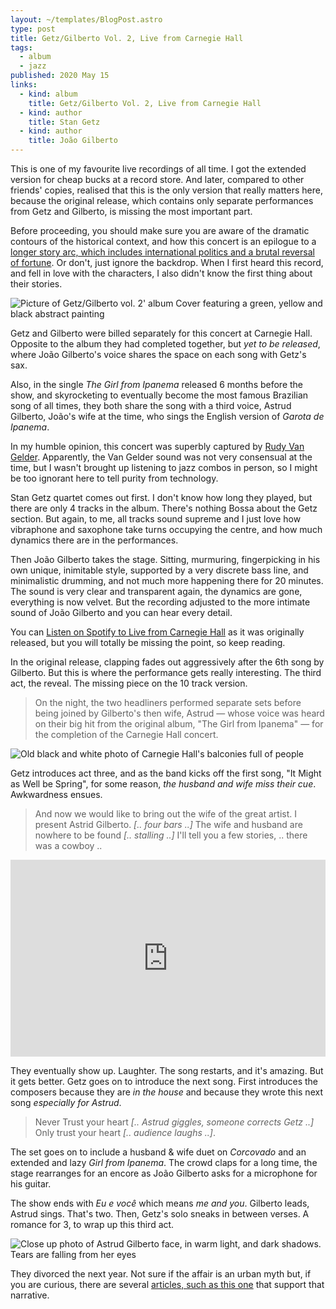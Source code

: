 ```yaml
---
layout: ~/templates/BlogPost.astro
type: post
title: Getz/Gilberto Vol. 2, Live from Carnegie Hall
tags:
  - album
  - jazz
published: 2020 May 15
links:
  - kind: album
    title: Getz/Gilberto Vol. 2, Live from Carnegie Hall
  - kind: author
    title: Stan Getz
  - kind: author
    title: João Gilberto
---
```


<Abstract>

This is one of my favourite live recordings of all time. I got the extended version for cheap bucks at a record store. And later, compared to other friends' copies, realised that this is the only version that really matters here, because the original release, which contains only separate performances from Getz and Gilberto, is missing the most important part.

</Abstract>

Before proceeding, you should make sure you are aware of the dramatic contours of the historical context, and how this concert is an epilogue to a [longer story arc, which includes international politics and a brutal reversal of fortune](/posts/2020-05/getz-gilberto-vol-1). Or don't, just ignore the backdrop. When I first heard this record, and fell in love with the characters, I also didn't know the first thing about their stories.

![Picture of Getz/Gilberto vol. 2' album Cover featuring a green, yellow and black abstract painting](../../links/album/getz-gilberto-live-at-carnegie-hall.jpg 'Getz/Gilberto - Vol. 2  // Wikipedia https://en.wikipedia.org/wiki/File:Getz,_Gilberto_Vol._2_album_cover.jpg')

Getz and Gilberto were billed separately for this concert at Carnegie Hall. Opposite to the album they had completed together, but _yet to be released_, where João Gilberto's voice shares the space on each song with Getz's sax.

Also, in the single _The Girl from Ipanema_ released 6 months before the show, and skyrocketing to eventually become the most famous Brazilian song of all times, they both share the song with a third voice, Astrud Gilberto, João's wife at the time, who sings the English version of _Garota de Ipanema_.

In my humble opinion, this concert was superbly captured by [Rudy Van Gelder](https://www.discogs.com/artist/252966-Rudy-Van-Gelder). Apparently, the Van Gelder sound was not very consensual at the time, but I wasn't brought up listening to jazz combos in person, so I might be too ignorant here to tell purity from technology.

Stan Getz quartet comes out first. I don't know how long they played, but there are only 4 tracks in the album. There's nothing Bossa about the Getz section. But again, to me, all tracks sound supreme and I just love how vibraphone and saxophone take turns occupying the centre, and how much dynamics there are in the performances.

Then João Gilberto takes the stage. Sitting, murmuring, fingerpicking in his own unique, inimitable style, supported by a very discrete bass line, and minimalistic drumming, and not much more happening there for 20 minutes. The sound is very clear and transparent again, the dynamics are gone, everything is now velvet. But the recording adjusted to the more intimate sound of João Gilberto and you can hear every detail.

You can [Listen on Spotify to Live from Carnegie Hall](https://open.spotify.com/album/0Hh0eLbuqqDxYSCpy7i4Jx) as it was originally released, but you will totally be missing the point, so keep reading.

In the original release, clapping fades out aggressively after the 6th song by Gilberto. But this is where the performance gets really interesting. The third act, the reveal. The missing piece on the 10 track version.

> On the night, the two headliners performed separate sets before being joined by Gilberto's then wife, Astrud — whose voice was heard on their big hit from the original album, "The Girl from Ipanema" — for the completion of the Carnegie Hall concert.

![Old black and white photo of Carnegie Hall's balconies full of people](./media/carnegie-hall.jpg '// Public Domain https://picryl.com/media/alan-lomax-collection-manuscripts-new-york-1959-2')

Getz introduces act three, and as the band kicks off the first song, "It Might as Well be Spring", for some reason, _the husband and wife miss their cue_. Awkwardness ensues.

> And now we would like to bring out the wife of the great artist. I present Astrid Gilberto. _[.. four bars ..]_ The wife and husband are nowhere to be found _[.. stalling ..]_ I'll tell you a few stories, .. there was a cowboy ..

<iframe
  width="100%"
  height="315"
  src="https://www.youtube.com/embed/kp3sb-FcSOk?start=2111"
  frameBorder="0"
  allow="encrypted-media; picture-in-picture"
  allowfullscreen
></iframe>

They eventually show up. Laughter. The song restarts, and it's amazing. But it gets better. Getz goes on to introduce the next song. First introduces the composers because they are _in the house_ and because they wrote this next song _especially for Astrud_.

> Never Trust your heart _[.. Astrud giggles, someone corrects Getz ..]_ Only trust your heart _[.. audience laughs ..]_.

The set goes on to include a husband & wife duet on _Corcovado_ and an extended and lazy _Girl from Ipanema_. The crowd claps for a long time, the stage rearranges for an encore as João Gilberto asks for a microphone for his guitar.

The show ends with _Eu e você_ which means _me and you_. Gilberto leads, Astrud sings. That's two. Then, Getz's solo sneaks in between verses. A romance for 3, to wrap up this third act.

![Close up photo of Astrud Gilberto face, in warm light, and dark shadows. Tears are falling from her eyes](./media/astrud-gilberto-2.jpg 'Astrud Gilberto // Wikipedia https://en.wikipedia.org/wiki/File:Gilberto%27s_I_Haven%27t_Got_Anything_Better_to_Do.jpg')

They divorced the next year. Not sure if the affair is an urban myth but, if you are curious, there are several [articles, such as this one](https://www.vailjazz.org/inside-the-vail-jazz-festival-a-musical-affair/) that support that narrative.
